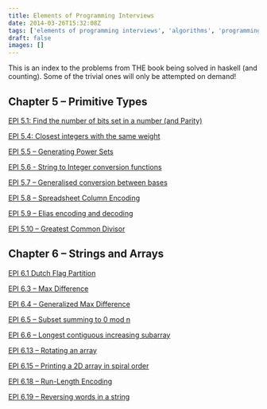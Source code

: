 ```yaml
---
title: Elements of Programming Interviews
date: 2014-03-26T15:32:08Z
tags: ['elements of programming interviews', 'algorithms', 'programming', 'haskell']
draft: false
images: []
---
```


This is an index to the problems from THE book being solved in haskell (and counting). Some of the trivial ones will only be attempted on demand!


## Chapter 5 – Primitive Types

[EPI 5.1: Find the number of bits set in a number (and Parity)](/blog/epi/primitive-types/number-of-bits-set-in-a-number/)

[EPI 5.4: Closest integers with the same weight](/blog/epi/primitive-types/closest-integers-with-same-weight/)

[EPI 5.5 – Generating Power Sets](/blog/epi/primitive-types/generating-power-sets/)

[EPI 5.6 - String to Integer conversion functions](/blog/epi/primitive-types/string-to-integer-conversion-functions/)

[EPI 5.7 – Generalised conversion between bases](/blog/epi/primitive-types/conversion-between-bases/)

[EPI 5.8 – Spreadsheet Column Encoding](/blog/epi/primitive-types/spreadsheet-column-encoding/)

[EPI 5.9 – Elias encoding and decoding](/blog/epi/primitive-types/elias-encoding-decoding/)

[EPI 5.10 – Greatest Common Divisor](/blog/epi/primitive-types/greatest-common-divisor/)

## Chapter 6 – Strings and Arrays

[EPI 6.1 Dutch Flag Partition](/blog/epi/strings-and-arrays/dutch-flag-partition)

[EPI 6.3 – Max Difference](/blog/epi/strings-and-arrays/)

[EPI 6.4 – Generalized Max Difference](/blog/epi/strings-and-arrays/)

[EPI 6.5 – Subset summing to 0 mod n](/blog/epi/strings-and-arrays/)

[EPI 6.6 – Longest contiguous increasing subarray](/blog/epi/strings-and-arrays/)

[EPI 6.13 – Rotating an array](/blog/epi/strings-and-arrays/)

[EPI 6.15 – Printing a 2D array in spiral order](/blog/epi/strings-and-arrays/)

[EPI 6.18 – Run-Length Encoding](/blog/epi/strings-and-arrays/)

[EPI 6.19 – Reversing words in a string](/blog/epi/strings-and-arrays/)


